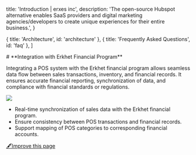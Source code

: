 
  title: 'Introduction | erxes inc',
  description:
    'The open-source Hubspot alternative enables SaaS providers and digital marketing agencies/developers to create unique experiences for their entire business.',
}

  { title: 'Architecture', id: 'architecture' },
  { title: 'Frequently Asked Questions', id: 'faq' },
]

<HeroPattern />
# **Integration with Erkhet Financial Program**

Integrating a POS system with the Erkhet financial program allows seamless data flow between sales transactions, inventory, and financial records. It ensures accurate financial reporting, synchronization of data, and compliance with financial standards or regulations.

![](https://cdn.discordapp.com/attachments/1102110635996745788/1181957772510769172/Screenshot_2566-12-06_at_9.57.26_PM.png?ex=6582f2f4&is=65707df4&hm=e90c8663cb1e31ec483d9fa99eddde2e3d8050243f12ad1e2092d8de713664d7&)

- Real-time synchronization of sales data with the Erkhet financial program.
- Ensure consistency between POS transactions and financial records.
- Support mapping of POS categories to corresponding financial accounts.



[🖋️Improve this page](https://github.com/erxes/erxes-docs/blob/main/src/app/requirement/customer/sales/pos/erkhet/page.mdx)
